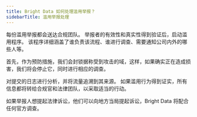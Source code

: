 ```yaml
---
title: Bright Data 如何处理滥用举报？
sidebarTitle: 滥用举报处理
---
```

每份滥用举报都会送达合规团队。 举报者的有效性和真实性得到验证后，启动滥用程序。 该程序详细涵盖了谁负责该流程、谁进行调查、需要通知公司内外的哪些人等。  

首先，作为预防措施，我们会封锁据称受到攻击的域，这样，如果确实正在造成损害，我们将会停止它，同时进行相应的调查。  

对提交的日志进行分析，并将流量追溯到其来源。 如果滥用行为得到证实，所有信息都将转给合规官和法律团队，以采取适当的行动。  

如果举报人想提起法律诉讼，他们可以向地方当局提起诉讼，Bright Data 将配合任何官方调查。